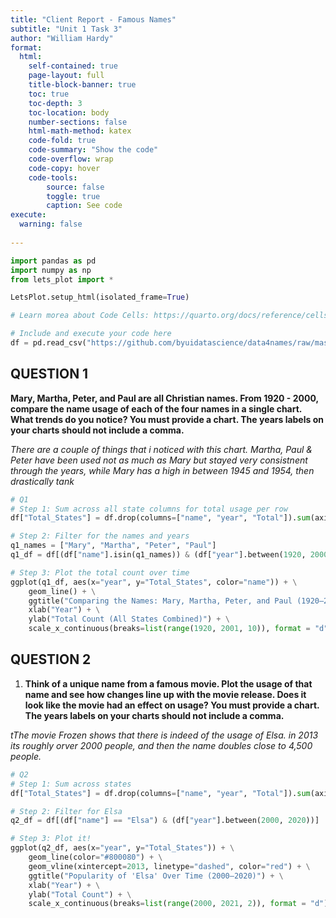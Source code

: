```yaml
---
title: "Client Report - Famous Names"
subtitle: "Unit 1 Task 3"
author: "William Hardy"
format:
  html:
    self-contained: true
    page-layout: full
    title-block-banner: true
    toc: true
    toc-depth: 3
    toc-location: body
    number-sections: false
    html-math-method: katex
    code-fold: true
    code-summary: "Show the code"
    code-overflow: wrap
    code-copy: hover
    code-tools:
        source: false
        toggle: true
        caption: See code
execute: 
  warning: false
    
---
```


```python
import pandas as pd
import numpy as np
from lets_plot import *

LetsPlot.setup_html(isolated_frame=True)
```

```python
# Learn morea about Code Cells: https://quarto.org/docs/reference/cells/cells-jupyter.html

# Include and execute your code here
df = pd.read_csv("https://github.com/byuidatascience/data4names/raw/master/data-raw/names_year/names_year.csv")
```



## QUESTION 1

<!-- Make sure at least one of your charts includes reference marks!! -->

__Mary, Martha, Peter, and Paul are all Christian names. From 1920 - 2000, compare the name usage of each of the four names in a single chart. What trends do you notice? You must provide a chart. The years labels on your charts should not include a comma.__ 

_There are a couple of things that i noticed with this chart. Martha, Paul & Peter have been used not as much as Mary but stayed very consistnent through the years, while Mary has a high in between 1945 and 1954, then drastically tank_

```python
# Q1
# Step 1: Sum across all state columns for total usage per row
df["Total_States"] = df.drop(columns=["name", "year", "Total"]).sum(axis=1)

# Step 2: Filter for the names and years
q1_names = ["Mary", "Martha", "Peter", "Paul"]
q1_df = df[(df["name"].isin(q1_names)) & (df["year"].between(1920, 2000))]

# Step 3: Plot the total count over time
ggplot(q1_df, aes(x="year", y="Total_States", color="name")) + \
    geom_line() + \
    ggtitle("Comparing the Names: Mary, Martha, Peter, and Paul (1920–2000)") + \
    xlab("Year") + \
    ylab("Total Count (All States Combined)") + \
    scale_x_continuous(breaks=list(range(1920, 2001, 10)), format = "d")
```


## QUESTION 2

1. __Think of a unique name from a famous movie. Plot the usage of that name and see how changes line up with the movie release. Does it look like the movie had an effect on usage? You must provide a chart. The years labels on your charts should not include a comma.__  

_tThe movie Frozen shows that there is indeed of the usage of Elsa. in 2013 its roughly orver 2000 people, and then the name doubles close to 4,500 people._

```python
# Q2
# Step 1: Sum across states
df["Total_States"] = df.drop(columns=["name", "year", "Total"]).sum(axis=1)

# Step 2: Filter for Elsa
q2_df = df[(df["name"] == "Elsa") & (df["year"].between(2000, 2020))]

# Step 3: Plot it!
ggplot(q2_df, aes(x="year", y="Total_States")) + \
    geom_line(color="#800080") + \
    geom_vline(xintercept=2013, linetype="dashed", color="red") + \
    ggtitle("Popularity of 'Elsa' Over Time (2000–2020)") + \
    xlab("Year") + \
    ylab("Total Count") + \
    scale_x_continuous(breaks=list(range(2000, 2021, 2)), format = "d")
```


